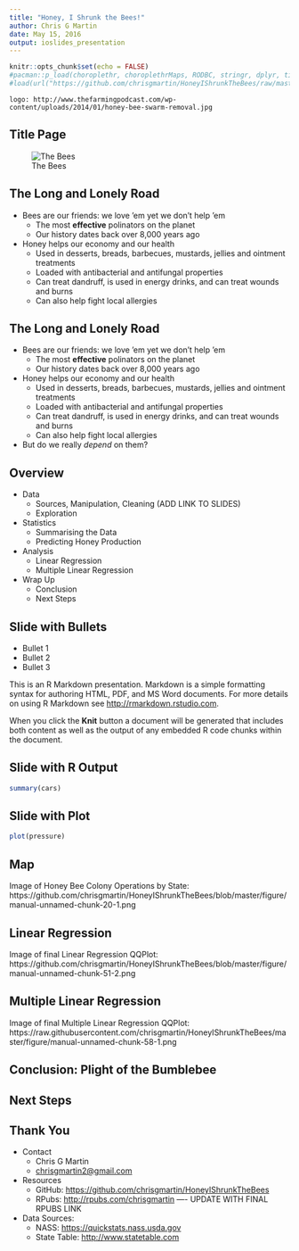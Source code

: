 ---
title: "Honey, I Shrunk the Bees!"
author: Chris G Martin
date: May 15, 2016
output: ioslides_presentation
---

```{r setup, include=FALSE}
knitr::opts_chunk$set(echo = FALSE)
#pacman::p_load(choroplethr, choroplethrMaps, RODBC, stringr, dplyr, tidyr, inference, plotly)
#load(url("https://github.com/chrisgmartin/HoneyIShrunkTheBees/raw/master/Additional/nc.RData"))
```

    logo: http://www.thefarmingpodcast.com/wp-content/uploads/2014/01/honey-bee-swarm-removal.jpg

## Title Page

![The Bees](http://www.thefarmingpodcast.com/wp-content/uploads/2014/01/honey-bee-swarm-removal.jpg)


## The Long and Lonely Road

- Bees are our friends: we love 'em yet we don't help 'em
    - The most **effective** polinators on the planet
    - Our history dates back over 8,000 years ago
    
- Honey helps our economy and our health
    - Used in desserts, breads, barbecues, mustards, jellies and ointment treatments
    - Loaded with antibacterial and antifungal properties
    - Can treat dandruff, is used in energy drinks, and can treat wounds and burns
    - Can also help fight local allergies

## The Long and Lonely Road

- Bees are our friends: we love 'em yet we don't help 'em
    - The most **effective** polinators on the planet
    - Our history dates back over 8,000 years ago
    
- Honey helps our economy and our health
    - Used in desserts, breads, barbecues, mustards, jellies and ointment treatments
    - Loaded with antibacterial and antifungal properties
    - Can treat dandruff, is used in energy drinks, and can treat wounds and burns
    - Can also help fight local allergies

- But do we really *depend* on them?

## Overview 
- Data
    - Sources, Manipulation, Cleaning (ADD LINK TO SLIDES)
    - Exploration

- Statistics
    - Summarising the Data
    - Predicting Honey Production
  
- Analysis
    - Linear Regression
    - Multiple Linear Regression
    
- Wrap Up
    - Conclusion
    - Next Steps



## Slide with Bullets

- Bullet 1
- Bullet 2
- Bullet 3

This is an R Markdown presentation. Markdown is a simple formatting syntax for authoring HTML, PDF, and MS Word documents. For more details on using R Markdown see <http://rmarkdown.rstudio.com>.

When you click the **Knit** button a document will be generated that includes both content as well as the output of any embedded R code chunks within the document.


## Slide with R Output

```{r cars, echo = TRUE}
summary(cars)
```

## Slide with Plot

```{r pressure}
plot(pressure)
```






## Map

Image of Honey Bee Colony Operations by State:
https://github.com/chrisgmartin/HoneyIShrunkTheBees/blob/master/figure/manual-unnamed-chunk-20-1.png



## Linear Regression


Image of final Linear Regression QQPlot:
https://github.com/chrisgmartin/HoneyIShrunkTheBees/blob/master/figure/manual-unnamed-chunk-51-2.png

## Multiple Linear Regression

Image of final Multiple Linear Regression QQPlot: 
https://raw.githubusercontent.com/chrisgmartin/HoneyIShrunkTheBees/master/figure/manual-unnamed-chunk-58-1.png


## Conclusion: Plight of the Bumblebee



## Next Steps



## Thank You

- Contact
    - Chris G Martin
    - <chrisgmartin2@gmail.com>
    
- Resources
    - GitHub: <https://github.com/chrisgmartin/HoneyIShrunkTheBees>
    - RPubs: <http://rpubs.com/chrisgmartin> ---- UPDATE WITH FINAL RPUBS LINK

- Data Sources:
    - NASS: <https://quickstats.nass.usda.gov>
    - State Table: <http://www.statetable.com>
    